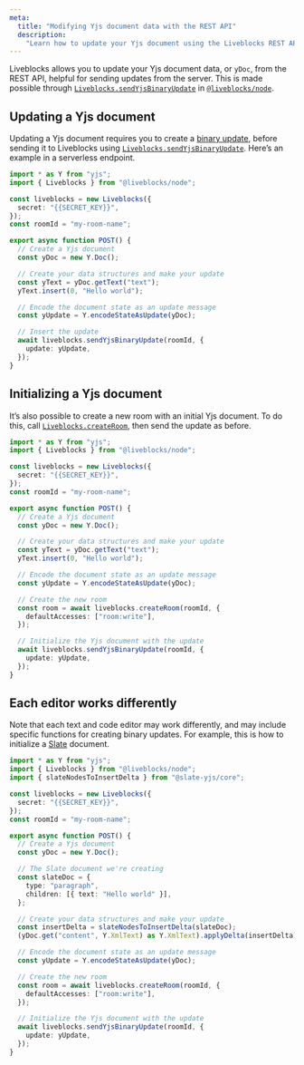 ```yaml
---
meta:
  title: "Modifying Yjs document data with the REST API"
  description:
    "Learn how to update your Yjs document using the Liveblocks REST API"
---
```


Liveblocks allows you to update your Yjs document data, or `yDoc`, from the REST
API, helpful for sending updates from the server. This is made possible through
[`Liveblocks.sendYjsBinaryUpdate`](/docs/api-reference/liveblocks-node#put-rooms-roomId-ydoc)
in [`@liveblocks/node`](/docs/api-reference/liveblocks-node).

## Updating a Yjs document

Updating a Yjs document requires you to create a
[binary update](https://docs.yjs.dev/api/document-updates), before sending it to
Liveblocks using
[`Liveblocks.sendYjsBinaryUpdate`](/docs/api-reference/liveblocks-node#put-rooms-roomId-ydoc).
Here’s an example in a serverless endpoint.

```ts
import * as Y from "yjs";
import { Liveblocks } from "@liveblocks/node";

const liveblocks = new Liveblocks({
  secret: "{{SECRET_KEY}}",
});
const roomId = "my-room-name";

export async function POST() {
  // Create a Yjs document
  const yDoc = new Y.Doc();

  // Create your data structures and make your update
  const yText = yDoc.getText("text");
  yText.insert(0, "Hello world");

  // Encode the document state as an update message
  const yUpdate = Y.encodeStateAsUpdate(yDoc);

  // Insert the update
  await liveblocks.sendYjsBinaryUpdate(roomId, {
    update: yUpdate,
  });
}
```

## Initializing a Yjs document

It’s also possible to create a new room with an initial Yjs document. To do
this, call
[`Liveblocks.createRoom`](/docs/api-reference/liveblocks-node#post-rooms), then
send the update as before.

```ts highlight="20-23"
import * as Y from "yjs";
import { Liveblocks } from "@liveblocks/node";

const liveblocks = new Liveblocks({
  secret: "{{SECRET_KEY}}",
});
const roomId = "my-room-name";

export async function POST() {
  // Create a Yjs document
  const yDoc = new Y.Doc();

  // Create your data structures and make your update
  const yText = yDoc.getText("text");
  yText.insert(0, "Hello world");

  // Encode the document state as an update message
  const yUpdate = Y.encodeStateAsUpdate(yDoc);

  // Create the new room
  const room = await liveblocks.createRoom(roomId, {
    defaultAccesses: ["room:write"],
  });

  // Initialize the Yjs document with the update
  await liveblocks.sendYjsBinaryUpdate(roomId, {
    update: yUpdate,
  });
}
```

## Each editor works differently

Note that each text and code editor may work differently, and may include
specific functions for creating binary updates. For example, this is how to
initialize a [Slate](/docs/get-started/yjs-slate-react) document.

```ts highlight="3,14-18,20-22"
import * as Y from "yjs";
import { Liveblocks } from "@liveblocks/node";
import { slateNodesToInsertDelta } from "@slate-yjs/core";

const liveblocks = new Liveblocks({
  secret: "{{SECRET_KEY}}",
});
const roomId = "my-room-name";

export async function POST() {
  // Create a Yjs document
  const yDoc = new Y.Doc();

  // The Slate document we're creating
  const slateDoc = {
    type: "paragraph",
    children: [{ text: "Hello world" }],
  };

  // Create your data structures and make your update
  const insertDelta = slateNodesToInsertDelta(slateDoc);
  (yDoc.get("content", Y.XmlText) as Y.XmlText).applyDelta(insertDelta);

  // Encode the document state as an update message
  const yUpdate = Y.encodeStateAsUpdate(yDoc);

  // Create the new room
  const room = await liveblocks.createRoom(roomId, {
    defaultAccesses: ["room:write"],
  });

  // Initialize the Yjs document with the update
  await liveblocks.sendYjsBinaryUpdate(roomId, {
    update: yUpdate,
  });
}
```
